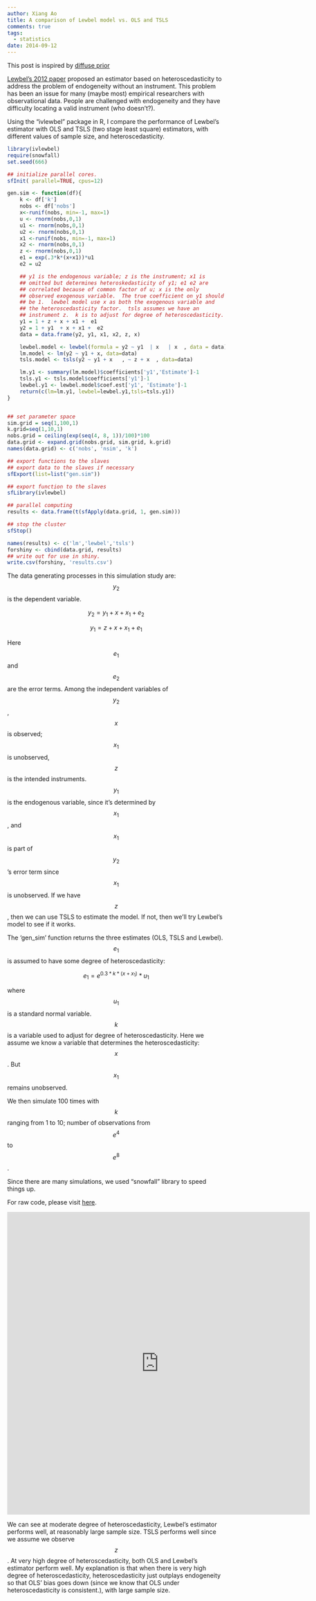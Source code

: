 ```yaml
---
author: Xiang Ao
title: A comparison of Lewbel model vs. OLS and TSLS
comments: true
tags:
  - statistics
date: 2014-09-12
---
```


This post is inspired by [diffuse prior](http://diffuseprior.wordpress.com/2014/05/15/the-ivlewbel-package-a-new-way-to-tackle-endogenous-regressor-models/)

[Lewbel's 2012 paper](https://www2.bc.edu/~lewbel/simhet16.pdf) proposed an estimator based on heteroscedasticity to address the problem of endogeneity without an instrument.  This problem has been an issue for many (maybe most) empirical researchers with observational data.  People are challenged with endogeneity and they have difficulty locating a valid instrument (who doesn't?).  

Using the "ivlewbel" package in R, I compare the performance of Lewbel's estimator with OLS and TSLS (two stage least square) estimators, with different values of sample size, and heteroscedasticity.

``` r
library(ivlewbel)
require(snowfall)
set.seed(666)

## initialize parallel cores.
sfInit( parallel=TRUE, cpus=12)

gen.sim <- function(df){
    k <- df['k']
    nobs <- df['nobs']
    x<-runif(nobs, min=-1, max=1)
    u <- rnorm(nobs,0,1)
    u1 <- rnorm(nobs,0,1)
    u2 <- rnorm(nobs,0,1)
    x1 <-runif(nobs, min=-1, max=1)
    x2 <- rnorm(nobs,0,1)
    z <- rnorm(nobs,0,1)
    e1 = exp(.3*k*(x+x1))*u1
    e2 = u2

    ## y1 is the endogenous variable; z is the instrument; x1 is
    ## omitted but determines heteroskedasticity of y1; e1 e2 are
    ## correlated because of common factor of u; x is the only
    ## observed exogenous variable.  The true coefficient on y1 should
    ## be 1.  lewbel model use x as both the exogenous variable and
    ## the heteroscedasticity factor.  tsls assumes we have an
    ## instrument z.  k is to adjust for degree of heteroscedasticity.
    y1 = 1 + z + x + x1 +  e1
    y2 = 1 + y1  + x + x1 +  e2
    data = data.frame(y2, y1, x1, x2, z, x)

    lewbel.model <- lewbel(formula = y2 ~ y1  | x   | x  , data = data)
    lm.model <- lm(y2 ~ y1 + x, data=data)
    tsls.model <- tsls(y2 ~ y1 + x   , ~ z + x  , data=data)

    lm.y1 <- summary(lm.model)$coefficients['y1','Estimate']-1
    tsls.y1 <- tsls.model$coefficients['y1']-1
    lewbel.y1 <- lewbel.model$coef.est['y1', 'Estimate']-1
    return(c(lm=lm.y1, lewbel=lewbel.y1,tsls=tsls.y1))
}


## set parameter space
sim.grid = seq(1,100,1)
k.grid=seq(1,10,1)
nobs.grid = ceiling(exp(seq(4, 8, 1))/100)*100
data.grid <- expand.grid(nobs.grid, sim.grid, k.grid)
names(data.grid) <- c('nobs', 'nsim', 'k')

## export functions to the slaves
## export data to the slaves if necessary
sfExport(list=list("gen.sim"))

## export function to the slaves
sfLibrary(ivlewbel)

## parallel computing
results <- data.frame(t(sfApply(data.grid, 1, gen.sim)))

## stop the cluster
sfStop()

names(results) <- c('lm','lewbel','tsls')
forshiny <- cbind(data.grid, results)
## write out for use in shiny.
write.csv(forshiny, 'results.csv')
```

The data generating processes in this simulation study are:  $$y_2$$ is the dependent variable.

$$
y_2 = y_1 + x + x_1 + e_2
$$

$$
y_1 = z + x + x_1 + e_1
$$

Here $$e_1$$ and $$e_2$$ are the error terms.  Among the independent variables of $$y_2$$, $$x$$ is observed; $$x_1$$ is unobserved, $$z$$ is the intended instruments.  $$y_1$$ is the endogenous variable, since it's determined by $$x_1$$, and $$x_1$$ is part of $$y_2$$'s error term since $$x_1$$ is unobserved.  If we have $$z$$, then we can use TSLS to estimate the model.  If not, then we'll try Lewbel's model to see if it works.  

The 'gen_sim' function returns the three estimates (OLS, TSLS and Lewbel).  $$e_1$$ is assumed to have some degree of heteroscedasticity:

$$
e_1 = e^{0.3*k*(x+x_1)}*u_1
$$

where $$u_1$$ is a standard normal variable.  $$k$$ is a variable used to adjust for degree of heteroscedasticity.  Here we assume we know a variable that determines the heteroscedasticity: $$x$$.  But $$x_1$$ remains unobserved.  

We then simulate 100 times with $$k$$ ranging from 1 to 10; number of observations from $$e^4$$ to $$e^8$$.

Since there are many simulations, we used "snowfall" library to speed things up.  

For raw code, please visit [here](https://github.com/xiangao/lewbel2).

<center>
<iframe src="https://xiangao.shinyapps.io/lewbel2/" style="border: none; width: 700px; height: 700px;"></iframe>
</center>

We can see at moderate degree of heteroscedasticity, Lewbel's estimator performs well, at reasonably large sample size.  TSLS performs well since we assume we observe $$z$$.  At very high degree of heteroscedasticity, both OLS and Lewbel's estimator perform well.  My explanation is that when there is very high degree of heteroscedasticity, heteroscedasticity just outplays endogeneity so that OLS' bias goes down (since we know that OLS under heteroscedasticity is consistent.), with large sample size.
